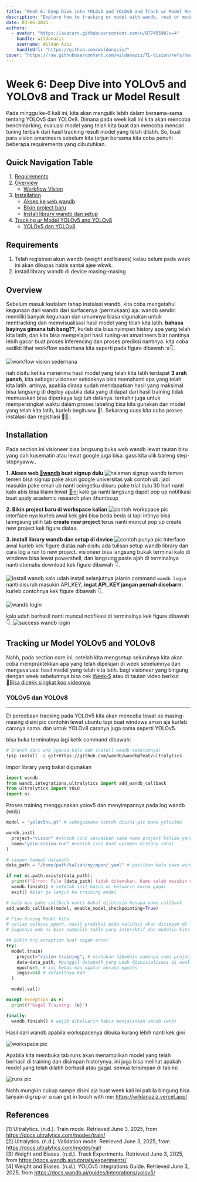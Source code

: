 ```yaml
---
title: "Week 6: Deep Dive into YOLOv5 and YOLOv8 and Track ur Model Result"
description: "Explore how to tracking ur model with wandb, read ur model result reports, evaluate to find the best model. This week post provides a comprehensive guide on tracking using weight and biases (wandb) and evaluating model results."
date: 03-06-2025
authors:
  - avatar: "https://avatars.githubusercontent.com/u/87745598?v=4"
    handle: wildanaziz
    username: Wildan Aziz
    handleUrl: "https://github.com/wildanaziz/"
cover: "https://raw.githubusercontent.com/wildanaziz/TL-Vision/refs/heads/main/assets/img/workspace.gif"
---
```


# Week 6: Deep Dive into YOLOv5 and YOLOv8 and Track ur Model Result

Pada minggu ke-6 kali ini, kita akan mengulik lebih dalam bersama-sama tentang YOLOv5 dan YOLOv8. Dimana pada week kali ini kita akan mencoba benchmarking, evaluasi model yang telah kita buat dan mencoba mencari tuning terbaik dari hasil tracking result model yang telah dilatih. So, buat para vision amarineers sebelum kita terjun bersama kita coba penuhi beberapa requirements yang dibutuhkan.
<YouTube videoId="D5Js3X6pGYw"/>

## Quick Navigation Table
1. [Requirements](#requirements)
2. [Overview](#overview)
    - [Workflow Vision](#workflow)
3. [Installation](#installation)
    - [Akses ke web wandb](#akses_ke_web_wandb)
    - [Bikin project baru](#bikin_project)
    - [Install library wandb dan setup](#install_library)
4. [Tracking ur Model YOLOv5 and YOLOv8](#tracking-ur-model-yolov5-and-yolov8)
    - [YOLOv5 dan YOLOv8](#yolov5-dan-yolov8)

## Requirements
1. Telah registrasi akun  wandb (weight and biases) kalau belum pada week ini akan dikupas habis santai ajee wkwk.
2. install library wandb di device masing-masing

## Overview
Sebelum masuk kedalam tahap instalasi wandb, kita coba mengetahui kegunaan dari wandb dari surfacenya (permukaan) aja. wandb sendiri memiliki banyak kegunaan dan umumnya biasa digunakan untuk mentracking dan memvisualisasi hasil model yang telah kita latih. **bahasa bayinya gimana tuh bang??**, kurleb dia bisa nyimpen history apa yang telah kita latih, dan kita bisa mempelajari hasil tuning-an amarineers biar nantinya lebih gacor buat proses inferencing dan proses prediksi nantinya. kita coba sedikit lihat workflow sederhana kita seperti pada figure dibawah :s👇.
<a id="workflow"></a>

![workflow vision sederhana](https://raw.githubusercontent.com/wildanaziz/TL-Vision/refs/heads/main/assets/img/image.png)

nah disitu ketika menerima hasil model yang telah kita latih terdapat **3 arah panah**, kita sebagai visioneer setidaknya bisa memahami apa yang telah kita latih. artinya, apabila dirasa sudah mendapatkan hasil yang maksimal bisa langsung di deploy apabila data yang didapat dari hasil training tidak memuaskan bisa diperkaya lagi tuh datanya. terkahir juga untuk mempersingkat waktu dalam proses labeling bisa kita gunakan dari model yang telah kita latih, kurleb begituww 🤗!. Sekarang cuss kita coba proses instalasi dan registrasi 🏃💨:.

## Installation
Pada section ini visioneer bisa langsung buka web wandb lewat tautan biru yang dah kusematin atau lewat google juga bisa. gass kita ulik bareng step-stepnyaww..
<a id="akses_ke_web_wandb"></a>

**1. Akses web [🔗wandb]((https://wandb.auth0.com/login?state=hKFo2SByWVZsV3FmTUdLdHgtdkdQRkNYbV9PdDZkdGxjVkxOVKFupWxvZ2luo3RpZNkgNEs1dC1pdko4MmRoU1dFd0xSaVRUVm02WGJsMEs4REujY2lk2SBWU001N1VDd1Q5d2JHU3hLdEVER1FISUtBQkhwcHpJdw&client=VSM57UCwT9wbGSxKtEDGQHIKABHppzIw&protocol=oauth2&nonce=U2lXcmxXamdycDNRcVUxfg%3D%3D&redirect_uri=https%3A%2F%2Fapi.wandb.ai%2Foidc%2Fcallback&response_mode=form_post&response_type=id_token&scope=openid%20profile%20email&signup=true)) buat signup dulu**
![halaman signup wandb](https://raw.githubusercontent.com/wildanaziz/TL-Vision/refs/heads/main/assets/img/image-2.png)
temen temen bisa signup pake akun google universitas yak contoh ub. jadi masukin pake email ub nanti seingetku disuru pake trial dulu 30 hari nanti kalo abis bisa klaim lewat [🔗ini](https://wandb.ai/academic_application.) kalo ga nanti langsung dapet pop up notifikasi buat apply academic research plan :thumbsup

<a id="bikin_project"></a>
**2. Bikin project baru di workspace kalian**
![contoh workspace pic](https://raw.githubusercontent.com/wildanaziz/TL-Vision/refs/heads/main/assets/img/image-1.png)
interface nya kurleb awal kek gini bisa beda beda si tapi intinya bisa lanngsung pilih tab **create new project** terus nanti muncul pop up create new project kek figure diatas.

<a id="install_library"></a>
**3. install library wandb dan setup di device**
![contoh punya pic](https://raw.githubusercontent.com/wildanaziz/TL-Vision/refs/heads/main/assets/img/image-3.png)
Interface awal kurleb kek figure diatas nah disitu ada tulisan setup wandb library dan cara log a run to new project. visioneer bisa langsung bukak terminal kalo di windows bisa lewat powershell, dan langsung paste ajah di terminalnya nanti otomatis download kek figure dibawah 👇.

![install wandb](https://raw.githubusercontent.com/wildanaziz/TL-Vision/refs/heads/main/assets/img/image-4.png)
kalo udah install selanjutnya jalanin command `wandb login` nanti disuruh masukin API_KEY, **ingat API_KEY jangan pernah disebarrr**. kurleb contohnya kek figure dibawah 👇.

![wandb login](https://raw.githubusercontent.com/wildanaziz/TL-Vision/refs/heads/main/assets/img/image-5.png)

kalo udah berhasil nanti muncul notifikasi di terminalnya kek figure dibawah 👇.
![success wandb login](https://raw.githubusercontent.com/wildanaziz/TL-Vision/refs/heads/main/assets/img/image-6.png)

## Tracking ur Model YOLOv5 and YOLOv8
Nahh, pada section core ini, setelah kita mengsetup seluruhnya kita akan coba mempraktekkan apa yang telah dipelajari di week sebelumnya dan mengevaluasi hasil model yang telah kita latih. bagi visioneer yang bingung dengan week sebelumnya bisa cek [Week-5](/weeks/week-5/README.md) atau di tautan video berikut
[🔗Bisa dicekk singkat koo videonya](https://youtu.be/87c5-ThfW1k).

### YOLOv5 dan YOLOv8
---
Di percobaan tracking pada YOLOv5 kita akan mencoba lewat os masing-masing disini pic contohin lewat ubuntu tapi buat windows aman aja kurleb caranya sama. dan untuk YOLOv8 caranya juga sama seperti YOLOv5.

bisa buka terminalnya lagi ketik command dibawah:
```bash
# branch dari wnb (gausa kalo dah install wandb sebelumnya)
!pip install -q git+https://github.com/wandb/wandb@feat/ultralytics
```

Impor library yang bakal digunakan
```python
import wandb
from wandb.integrations.ultralytics import add_wandb_callback
from ultralytics import YOLO
import os
```

Proses training menggunakan yolov5 dan menyimpannya pada log wandb (wnb)
```python
model = "yolov5nu.pt" # sebagaimana contoh disini pic pake yolov5nu

wandb.init(
  project="vision" #contoh (ini sesuaikan sama nama project kalian yang di web wandb)
  name="yolo-vision-run" #contoh (ini buat nyimpen history runs)
)

# simpen tempat datapath
data_path = "/home/path/kalian/nyimpen/.yaml" # pastikan kalo pake windows depannya kasih "r" sebelum string

if not os.path.exists(data_path):
  print(f"Error: File {data_path} tidak ditemukan. Kamu salah masukin datapath")
  wandb.finish() # setelah init harus di keluarin karna gagal
  exit() #biar ga lanjut ke training model

# kalo mau pake callback nanti bakal dijelasin kenapa pake callback
add_wandb_callback(model, enable_model_checkpointing=True)

# Fine Tuning Model kita
# setiap selesai epoch, hasil prediksi pada validasi akan disimpan di log
# bagusnya wnb ni bisa nampilih table yang interaktif dan mudahin kita gitu lhoh

## bikin try exception buat cegah error
try:
  model.train(
    project="vision-training", # usahakan dibedain namanya sama project yang di wnb biar ga bingung
    data=data_path, #panggil datapath yang udah diinisialisasi di awal
    epochs=5, # ini bebas mau ngatur berapa epochs
    imgsz=640 # defaultnya 640
  )

  model.val()

except Exception as e:
  print(f"Gagal Training: {e}")

finally:
  wandb.finish() # wajib dikeluarin habis menjalankan wandb (wnb)
```

Hasil dari wandb apabila workspacenya dibuka kurang lebih nanti kek gini

![workspace pic](https://raw.githubusercontent.com/wildanaziz/TL-Vision/refs/heads/main/assets/img/workspace.gif)

Apabila kita membuka tab runs akan menampilkan model yang telah berhasil di training dan disimpan historynya. ini juga bisa melihat apakah model yang telah dilatih berhasil atau gagal. semua tersimpan di tab ini.

![runs pic](https://raw.githubusercontent.com/wildanaziz/TL-Vision/refs/heads/main/assets/img/runs.gif)

Nahh mungkin cukup sampe disini aja buat week kali ini pabila bingung bisa tanyain digrup or u can get in touch with me: https://wildanaziz.vercel.app/


## References
[1] Ultralytics. (n.d.). Train mode. Retrieved June 3, 2025, from https://docs.ultralytics.com/modes/train/  
[2] Ultralytics. (n.d.). Validation mode. Retrieved June 3, 2025, from https://docs.ultralytics.com/modes/val/  
[3] Weight and Biases. (n.d.). Track Experiments. Retrieved June 3, 2025, from https://docs.wandb.ai/tutorials/experiments/  
[4] Weight and Biases. (n.d.). YOLOv5 Integrations Guide. Retrieved June 3, 2025, from https://docs.wandb.ai/guides/integrations/yolov5/  
